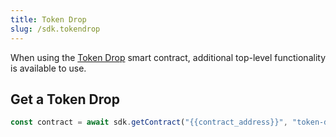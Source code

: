 ---
title: Token Drop
slug: /sdk.tokendrop
---

When using the [Token Drop](https://thirdweb.com/thirdweb.eth/DropERC20) smart contract, additional top-level functionality is available to use.

## Get a Token Drop

```javascript
const contract = await sdk.getContract("{{contract_address}}", "token-drop");
```
